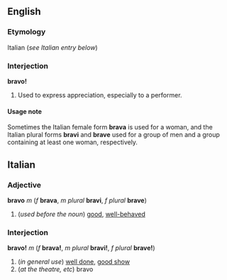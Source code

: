==English==
===Etymology===
Italian (''see Italian entry below'')

===Interjection===
'''bravo!'''

#Used to express appreciation, especially to a performer.

====Usage note====
Sometimes the Italian female form '''brava''' is used for a woman, and the Italian plural forms '''bravi''' and '''brave''' used for a group of men and a group containing at least one woman, respectively.

==Italian==
===Adjective===
'''bravo''' ''m'' (''f'' '''brava''', ''m plural'' '''bravi''', ''f plural'' '''brave''')

#(''used before the noun'') [[good]], [[well-behaved]]

===Interjection===
'''bravo!''' ''m'' (''f'' '''brava!''', ''m plural'' '''bravi!''', ''f plural'' '''brave!''')

#(''in general use'') [[well done]], [[good show]]
#(''at the theatre, etc'') bravo